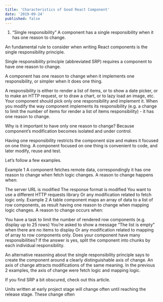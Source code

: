 ```yaml
---
title: 'Characteristics of Good React Component'
date: '2019-09-24'
published: false
---
```


1. “Single responsibility”
   A component has a single responsibility when it has one reason to change.

An fundamental rule to consider when writing React components is the single responsibility principle.

Single responsibility principle (abbreviated SRP) requires a component to have one reason to change.

A component has one reason to change when it implements one responsibility, or simpler when it does one thing.

A responsibility is either to render a list of items, or to show a date picker, or to make an HTTP request, or to draw a chart, or to lazy load an image, etc. Your component should pick only one responsibility and implement it. When you modify the way component implements its responsibility (e.g. a change to limit the number of items for render a list of items responsibility) - it has one reason to change.

Why is it important to have only one reason to change? Because component’s modification becomes isolated and under control.

Having one responsibility restricts the component size and makes it focused on one thing. A component focused on one thing is convenient to code, and later modify, reuse and test.

Let’s follow a few examples.

Example 1 A component fetches remote data, correspondingly it has one reason to change when fetch logic changes.
A reason to change happens when:

The server URL is modified
The response format is modified
You want to use a different HTTP requests library
Or any modification related to fetch logic only.
Example 2 A table component maps an array of data to a list of row components, as result having one reason to change when mapping logic changes.
A reason to change occurs when:

You have a task to limit the number of rendered row components (e.g. display up to 25 rows)
You’re asked to show a message “The list is empty” when there are no items to display
Or any modification related to mapping of array to row components only.
Does your component have many responsibilities? If the answer is yes, split the component into chunks by each individual responsibility.

An alternative reasoning about the single responsibility principle says to create the component around a clearly distinguishable axis of change. An axis of change attracts modifications of the same meaning.
In the previous 2 examples, the axis of change were fetch logic and mapping logic.

If you find SRP a bit obscured, check out this article.

Units written at early project stage will change often until reaching the release stage. These change often
